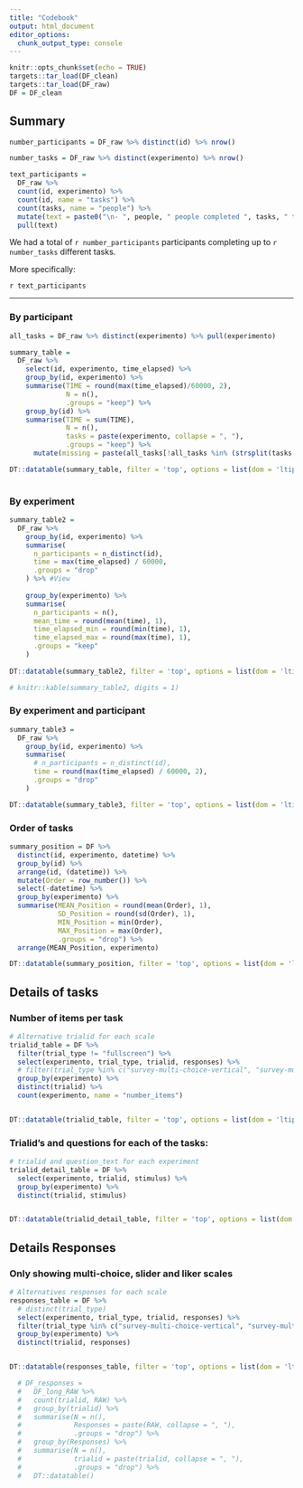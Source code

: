 ```yaml
---
title: "Codebook"
output: html_document
editor_options: 
  chunk_output_type: console
---
```


```r

knitr::opts_chunk$set(echo = TRUE)
targets::tar_load(DF_clean)
targets::tar_load(DF_raw)
DF = DF_clean

```

## Summary

```r

number_participants = DF_raw %>% distinct(id) %>% nrow()

number_tasks = DF_raw %>% distinct(experimento) %>% nrow()

text_participants = 
  DF_raw %>% 
  count(id, experimento) %>% 
  count(id, name = "tasks") %>% 
  count(tasks, name = "people") %>% 
  mutate(text = paste0("\n- ", people, " people completed ", tasks, " tasks")) %>% 
  pull(text)

```

We had a total of `r number_participants` participants completing up to `r number_tasks` different tasks.   

More specifically:  

`r text_participants`

---  

### By participant  

```r

all_tasks = DF_raw %>% distinct(experimento) %>% pull(experimento)

summary_table = 
  DF_raw %>% 
    select(id, experimento, time_elapsed) %>% 
    group_by(id, experimento) %>% 
    summarise(TIME = round(max(time_elapsed)/60000, 2), 
              N = n(), 
              .groups = "keep") %>% 
    group_by(id) %>% 
    summarise(TIME = sum(TIME), 
              N = n(), 
              tasks = paste(experimento, collapse = ", "),
              .groups = "keep") %>% 
      mutate(missing = paste(all_tasks[!all_tasks %in% (strsplit(tasks, split = ", ") %>% unlist())], collapse = ", "))

DT::datatable(summary_table, filter = 'top', options = list(dom = 'ltip', pageLength = 10))
  
```


### By experiment  

```r

summary_table2 =
  DF_raw %>% 
    group_by(id, experimento) %>% 
    summarise(
      n_participants = n_distinct(id),
      time = max(time_elapsed) / 60000,
      .groups = "drop"
    ) %>% #View
  
    group_by(experimento) %>% 
    summarise(
      n_participants = n(),
      mean_time = round(mean(time), 1),
      time_elapsed_min = round(min(time), 1),
      time_elapsed_max = round(max(time), 1),
      .groups = "keep"
    )
 
DT::datatable(summary_table2, filter = 'top', options = list(dom = 'ltip', pageLength = 10))

# knitr::kable(summary_table2, digits = 1)
```


### By experiment and participant 

```r

summary_table3 =
  DF_raw %>% 
    group_by(id, experimento) %>% 
    summarise(
      # n_participants = n_distinct(id),
      time = round(max(time_elapsed) / 60000, 2),
      .groups = "drop"
    ) 

DT::datatable(summary_table3, filter = 'top', options = list(dom = 'ltip', pageLength = 10))
```


### Order of tasks

```r
summary_position = DF %>% 
  distinct(id, experimento, datetime) %>% 
  group_by(id) %>% 
  arrange(id, (datetime)) %>% 
  mutate(Order = row_number()) %>% 
  select(-datetime) %>% 
  group_by(experimento) %>% 
  summarise(MEAN_Position = round(mean(Order), 1),
            SD_Position = round(sd(Order), 1),
            MIN_Position = min(Order), 
            MAX_Position = max(Order), 
            .groups = "drop") %>% 
  arrange(MEAN_Position, experimento)

DT::datatable(summary_position, filter = 'top', options = list(dom = 'ltip', pageLength = 10))

```



## Details of tasks

### Number of items per task

```r

# Alternative trialid for each scale
trialid_table = DF %>% 
  filter(trial_type != "fullscreen") %>% 
  select(experimento, trial_type, trialid, responses) %>% 
  # filter(trial_type %in% c("survey-multi-choice-vertical", "survey-multi-choice-horizontal", "likert", "html-slider-response")) %>% 
  group_by(experimento) %>% 
  distinct(trialid) %>% 
  count(experimento, name = "number_items")


DT::datatable(trialid_table, filter = 'top', options = list(dom = 'ltip', pageLength = 10))

```


### Trialid's and questions for each of the tasks:  



```r

# trialid and question_text for each experiment
trialid_detail_table = DF %>% 
  select(experimento, trialid, stimulus) %>% 
  group_by(experimento) %>% 
  distinct(trialid, stimulus) 


DT::datatable(trialid_detail_table, filter = 'top', options = list(dom = 'ltip', pageLength = 10))
```


## Details Responses

### Only showing multi-choice, slider and liker scales

```r

# Alternatives responses for each scale
responses_table = DF %>% 
  # distinct(trial_type)
  select(experimento, trial_type, trialid, responses) %>% 
  filter(trial_type %in% c("survey-multi-choice-vertical", "survey-multi-choice-horizontal", "likert", "html-slider-response")) %>% 
  group_by(experimento) %>% 
  distinct(trialid, responses) 


DT::datatable(responses_table, filter = 'top', options = list(dom = 'ltip', pageLength = 10))

```


```r
  # DF_responses =
  #   DF_long_RAW %>% 
  #   count(trialid, RAW) %>% 
  #   group_by(trialid) %>% 
  #   summarise(N = n(),
  #             Responses = paste(RAW, collapse = ", "), 
  #             .groups = "drop") %>% 
  #   group_by(Responses) %>% 
  #   summarise(N = n(),
  #             trialid = paste(trialid, collapse = ", "), 
  #             .groups = "drop") %>% 
  #   DT::datatable()
```

